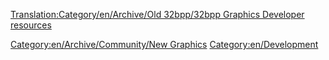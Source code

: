[[Translation:Category/en/Archive/Old 32bpp/32bpp Graphics Developer resources]]
{{en/Outdated|References outdated forum threads etc.  The 32bpp project referred to in this section is, as of 2017, dead}}


[[Category:en/Archive/Community/New Graphics]] [[Category:en/Development]]